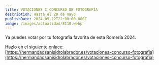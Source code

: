 ```yaml
---
title: VOTACIONES I CONCURSO DE FOTOGRAFÍA
description: Hasta el 29 de mayo
publishDate: 2024-05-22T22:00:00.000Z
image: /images/actualidad/8110.webp
---
```


Ya puedes votar por tu fotografía favorita de esta Romería 2024.

Hazlo en el siguiente enlace: [https://hermandadsanisidrolabrador.es/votaciones-concurso-fotografia](https://hermandadsanisidrolabrador.es/votaciones-concurso-fotografia) 
